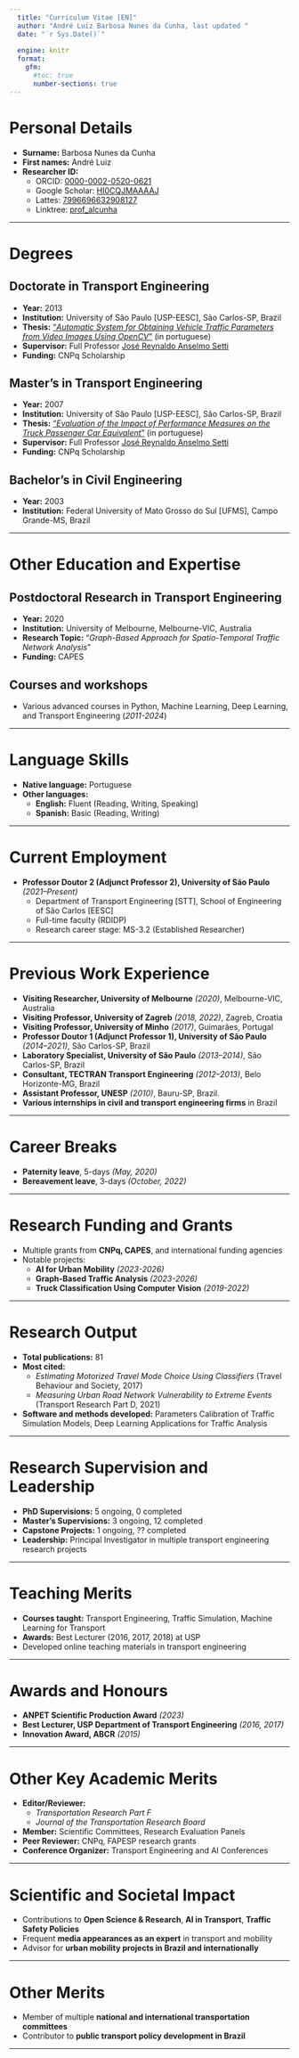 ```yaml
---
  title: "Curriculum Vitae [EN]"
  author: "André Luiz Barbosa Nunes da Cunha, last updated "
  date: "`r Sys.Date()`"
  
  engine: knitr
  format: 
    gfm:
      #toc: true
      number-sections: true
---
```


# Personal Details

- **Surname:** Barbosa Nunes da Cunha  
- **First names:** André Luiz 
- **Researcher ID:** 
    - ORCID: [0000-0002-0520-0621](https://orcid.org/0000-0002-0520-0621)
    - Google Scholar: [HI0CQJMAAAAJ](https://scholar.google.com.br/citations?user=HI0CQJMAAAAJ&hl=en)
    - Lattes: [7996696632908127](http://lattes.cnpq.br/7996696632908127)
    - Linktree: [prof_alcunha](https://linktr.ee/prof_alcunha)


---

# Degrees

## **Doctorate in Transport Engineering**  
- **Year:** 2013  
- **Institution:** University of São Paulo [USP-EESC], São Carlos-SP, Brazil  
- **Thesis:** ["*Automatic System for Obtaining Vehicle Traffic Parameters from Video Images Using OpenCV*"](https://doi.org/10.11606/T.18.2013.tde-19112013-165611) (in portuguese)
- **Supervisor:** Full Professor [José Reynaldo Anselmo Setti]( http://lattes.cnpq.br/1214389619505648)  
- **Funding:** CNPq Scholarship  

## **Master's in Transport Engineering**  
- **Year:** 2007  
- **Institution:** University of São Paulo [USP-EESC], São Carlos-SP, Brazil  
- **Thesis:** ["*Evaluation of the Impact of Performance Measures on the Truck Passenger Car Equivalent*"](https://doi.org/10.11606/D.18.2007.tde-27112007-094400) (in portuguese)
- **Supervisor:** Full Professor [José Reynaldo Anselmo Setti]( http://lattes.cnpq.br/1214389619505648)
- **Funding:** CNPq Scholarship  

## **Bachelor’s in Civil Engineering**  
- **Year:** 2003  
- **Institution:** Federal University of Mato Grosso do Sul [UFMS], Campo Grande-MS, Brazil

---

# Other Education and Expertise

## **Postdoctoral Research in Transport Engineering**  
- **Year:** 2020  
- **Institution:** University of Melbourne, Melbourne-VIC, Australia  
- **Research Topic:** "*Graph-Based Approach for Spatio-Temporal Traffic Network Analysis*"
- **Funding:** CAPES  

## **Courses and workshops**
- Various advanced courses in Python, Machine Learning, Deep Learning, and Transport Engineering (*2011-2024*)  

---

# Language Skills

- **Native language:** Portuguese  
- **Other languages:**  
  - **English:** Fluent (Reading, Writing, Speaking)  
  - **Spanish:** Basic (Reading, Writing)  

---

# Current Employment

- **Professor Doutor 2 (Adjunct Professor 2), University of São Paulo** *(2021–Present)*  
  - Department of Transport Engineering [STT], School of Engineering of São Carlos [EESC]
  - Full-time faculty (RDIDP)  
  - Research career stage: MS-3.2 (Established Researcher)  

---

# Previous Work Experience

- **Visiting Researcher, University of Melbourne** *(2020)*, Melbourne-VIC, Australia  
- **Visiting Professor, University of Zagreb** *(2018, 2022)*, Zagreb, Croatia  
- **Visiting Professor, University of Minho** *(2017)*, Guimarães, Portugal  
- **Professor Doutor 1 (Adjunct  Professor 1), University of São Paulo** *(2014–2021)*, São Carlos-SP, Brazil  
- **Laboratory Specialist, University of São Paulo** *(2013–2014)*, São Carlos-SP, Brazil  
- **Consultant, TECTRAN Transport Engineering** *(2012–2013)*, Belo Horizonte-MG, Brazil  
- **Assistant Professor, UNESP** *(2010)*, Bauru-SP, Brazil.  
- **Various internships in civil and transport engineering firms** in Brazil

---

# Career Breaks

- **Paternity leave**, 5-days *(May, 2020)*
- **Bereavement leave**, 3-days *(October, 2022)*


---

# Research Funding and Grants

- Multiple grants from **CNPq, CAPES**, and international funding agencies  
- Notable projects:  
  - **AI for Urban Mobility** *(2023-2026)* 
  - **Graph-Based Traffic Analysis** *(2023-2026)*  
  - **Truck Classification Using Computer Vision** *(2019-2022)*  

---

# Research Output

- **Total publications:** 81  
- **Most cited:**  
  - *Estimating Motorized Travel Mode Choice Using Classifiers* (Travel Behaviour and Society, 2017)  
  - *Measuring Urban Road Network Vulnerability to Extreme Events* (Transport Research Part D, 2021)  
- **Software and methods developed:** Parameters Calibration of Traffic Simulation Models, Deep Learning Applications for Traffic Analysis  
<!-- - **Patents:** Pending on AI-based traffic monitoring system   -->


<!-- ## Journal -->
<!-- 1. 2023 Oliveira, G.J.; Lavieri, P.S.; CUNHA, A.L., “Integrating a non-gridded space representation into a graph neural networks model for citywide short-term crash risk prediction”, Urban Informatics, v.2, n.7, 2023. [DOI: 10.1007/s44212-023-00032-6](https://doi.org/10.1007/s44212-023-00032-6) -->

<!-- 1. 2023 Fleury, M.P.; Kamakura, G.K.; Pitombo, C.S.; CUNHA, A.L.B.N. ; Silva, J.L., “Prediction of non-woven geotextiles’ reduction factors for damage caused by the drop of backfill materials”, Geotextiles and Geomembranes, n.1, p. 1 – 11, 2023. [DOI: 10.1016/j.geotexmem.2023.05.004](https://doi.org/10.1016/j.geotexmem.2023.05.004) -->

<!-- 1. 2022 Silva, F.A.; Bessa Jr, J.E.; Costa, A.L.; CUNHA, A.L. ; Velho, D.M.C., “Analysis of no-passing zones to assess the level of service on two-lane rural highways in Brazil”, Case Studies on Transport Policy, v. 10, n.1, p. 248 – 256, 2022. [DOI: 10.1016/j.cstp.2021.12.006](https://doi.org/10.1016/j.cstp.2021.12.006) -->

<!-- 1. 2021 Morelli, A.B.; CUNHA, A.L., “Measuring urban road network vulnerability to extreme events: an application for floods”, Transportation Research Part D: Transport and Environment,, v. 93, p. 1 – 11, 2021. [DOI: 10.1016/j.trd.2021.102770] -->

<!-- 1. 2021 Morelli, A.B.; CUNHA, A.L., “Verifying the vulnerability in transport networks: a graph theory approach”, Transportes, v. 29, n. 1, p. 161 - 172, 2021. [DOI: 10.14295/transportes.v29i1.2250] -->

<!-- 1. 2020 Martins, D.O.; Oliveira, G.J.M.; Moraes, F.R.; Silva, I.; CUNHA, A. L., “Geomatics data management system”, Revista Brasileira de Geomatica, v.8, p.056 - 069. [DOI: 10.3895/rbgeo.v8n1.10141] -->

<!-- 1. 2017 Lindner, A.; Pitombo, C.S.; CUNHA, A.L., “Estimating motorized travel mode choice using classifiers: An application for high-dimensional multicollinear data”, Travel Behaviour and Society, v.6, p.100 - 109. [DOI: 10.1016/j.tbs.2016.08.003] -->

<!-- 1. 2016 Andrade, G. R.; Pitombo, C.; CUNHA, A.L. ; Setti, J.R., “A Model for Estimating Free-Flow Speed on Brazilian Expressways”, Transportation Research Procedia, v.15, p.378-388. [DOI:10.1016/j.trpro.2016.06.032] -->

<!-- ## Chapter -->
<!-- 1. 2011 CUNHA, A.L. ; Setti, J.R., “Truck Equivalence Factors for Divided, Multilane Highways in Brazil”, In: 6th International Symposium on Highway Capacity and Quality of Service, Stockholm. Procedia Social and Behavioral Sciences, v.16. p.248-258. [DOI:10.1016/j.sbspro.2011.04.447] -->

<!-- 2. 2009 CUNHA, A.L. ; Bessa Junior, J.E.; Setti, J.R. , “Genetic Algorithm for the Calibration of Vehicle Performance Models of Microscopic Traffic Simulators”, In: Artificial Intelligence in Transportation and Urban Mobility (AITUM), 2009, Aveiro, Portugal. Lecture Notes in Computer Science: Progress in Artificial Intelligence, Berlin: Springer, v.5816. p.3 - 14. [DOI: 10.1007/978-3-642-04686-5 1] -->

<!-- ## Open Access -->
<!-- 1. 2024 Morelli, A.B.; CUNHA, A.L., “Incorporating Competition into Dual Accessibility Assessment: The Competitive Equilibrium Method”, In: arXiv. [arxiv.org/abs/2403.04879] -->

<!-- 2. 2023 Morelli, A.B.; CUNHA, A.L., “Resilience in Highways: Proposal of Roadway Redundancy Indicators and Application in Segments of the Brazilian Network”, In: arXiv. [arxiv.org/abs/2312.00731] -->

<!-- 3. 2023 Morelli, A.B.; Fiedler, A.C.; CUNHA, A.L., “A database of formal jobs georeferenced in Brazilian cities” (In portuguese), In: arXiv. [arxiv.org/abs/2303.09602] -->

<!-- 4. 2022 Marcomini, L.A.; CUNHA, A.L., “Truck Axle Detection with Convolution Neural Networks”, In: arXiv. [arxiv.org/abs/2204.01868] -->

<!-- 5. 2020 Morelli, A.B.; CUNHA, A.L., “Measuring urban resilience: a road network-oriented method”, In: arXiv. <arxiv.org/abs/1912.01739> -->

<!-- 6. 2018 Marcomini, L.A.; CUNHA, A.L., “A Comparison between Background Modelling Methods for -->
<!-- Vehicle Segmentation in Highway Traffic Videos”, In: arXiv. <arxiv.org/abs/1810.02835> -->


---

# Research Supervision and Leadership

- **PhD Supervisions:** 5 ongoing, 0 completed  
- **Master’s Supervisions:** 3 ongoing, 12 completed  
- **Capstone Projects:** 1 ongoing, ?? completed
- **Leadership:** Principal Investigator in multiple transport engineering research projects  

---

# Teaching Merits

- **Courses taught:** Transport Engineering, Traffic Simulation, Machine Learning for Transport  
- **Awards:** Best Lecturer (2016, 2017, 2018) at USP  
- Developed online teaching materials in transport engineering  

---

# Awards and Honours

- **ANPET Scientific Production Award** *(2023)*  
- **Best Lecturer, USP Department of Transport Engineering** *(2016, 2017)*  
- **Innovation Award, ABCR** *(2015)*  

---

# Other Key Academic Merits

- **Editor/Reviewer:**  
  - *Transportation Research Part F*  
  - *Journal of the Transportation Research Board*  
- **Member:** Scientific Committees, Research Evaluation Panels  
- **Peer Reviewer:** CNPq, FAPESP research grants  
- **Conference Organizer:** Transport Engineering and AI Conferences  

---

# Scientific and Societal Impact

- Contributions to **Open Science & Research**, **AI in Transport**, **Traffic Safety Policies**  
- Frequent **media appearances as an expert** in transport and mobility  
- Advisor for **urban mobility projects in Brazil and internationally**  

---

# Other Merits

- Member of multiple **national and international transportation committees**  
- Contributor to **public transport policy development in Brazil**  

---

<!-- # Appendices -->

<!-- - **Full list of publications available upon request**   -->
<!-- - **Links to open-access articles provided**   -->
